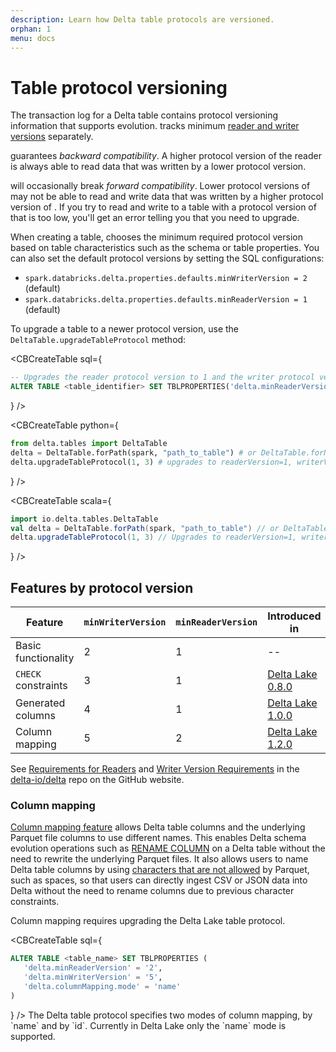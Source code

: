 ```yaml
---
description: Learn how Delta table protocols are versioned.
orphan: 1
menu: docs
---
```



<a id="table-version"></a>

# Table protocol versioning

The transaction log for a Delta table contains protocol versioning information
that supports <DeltaLake /> evolution. <DeltaLake /> tracks minimum [reader and writer
versions](/delta/delta-utility.md#detail-schema) separately.

<DeltaLake /> guarantees *backward compatibility*. A higher protocol version of
the
<DeltaLake /> reader is always able to read data that was written by a lower protocol
version.

<DeltaLake /> will occasionally break *forward compatibility*. Lower protocol
versions of <DeltaLake /> may not be able to read and write data that was
written by a higher protocol version of <DeltaLake />. If you try to read and
write to a table with a protocol version of <DeltaLake /> that is too low,
you'll get an error telling you that you need to upgrade.

When creating a table, <DeltaLake /> chooses the minimum required protocol version
based on table characteristics such as the schema or table properties. You can
also set the default protocol versions by setting the SQL configurations:

- `spark.databricks.delta.properties.defaults.minWriterVersion = 2` (default)
- `spark.databricks.delta.properties.defaults.minReaderVersion = 1` (default)

To upgrade a table to a newer protocol version, use the
`DeltaTable.upgradeTableProtocol` method:

<CBCreateTable
      sql={
    <div>

```sql
-- Upgrades the reader protocol version to 1 and the writer protocol version to 3.
ALTER TABLE <table_identifier> SET TBLPROPERTIES('delta.minReaderVersion' = '1', 'delta.minWriterVersion' = '3')
```

</div>
      }
    />

<CBCreateTable
      python={
    <div>

```python
from delta.tables import DeltaTable
delta = DeltaTable.forPath(spark, "path_to_table") # or DeltaTable.forName
delta.upgradeTableProtocol(1, 3) # upgrades to readerVersion=1, writerVersion=3
```

</div>
      }
    />
    
<CBCreateTable
      scala={
    <div>

```scala
import io.delta.tables.DeltaTable
val delta = DeltaTable.forPath(spark, "path_to_table") // or DeltaTable.forName
delta.upgradeTableProtocol(1, 3) // Upgrades to readerVersion=1, writerVersion=3
```

</div>
      }
    />

## Features by protocol version

| Feature             | `minWriterVersion` | `minReaderVersion` | Introduced in                                                             | Documentation                                |
| ------------------- | ------------------ | ------------------ | ------------------------------------------------------------------------- | -------------------------------------------- |
| Basic functionality | 2                  | 1                  | --                                                                        | [Delta Lake guide](/index.md)                |
| `CHECK` constraints | 3                  | 1                  | [Delta Lake 0.8.0](https://github.com/delta-io/delta/releases/tag/v0.8.0) | [\_](/delta-constraints.md#check-constraint) |
| Generated columns   | 4                  | 1                  | [Delta Lake 1.0.0](https://github.com/delta-io/delta/releases/tag/v1.0.0) | [\_](/delta-batch.md#use-generated-columns)  |
| Column mapping      | 5                  | 2                  | [Delta Lake 1.2.0](https://github.com/delta-io/delta/releases/tag/v1.2.0) | [Column mapping](#column-mapping)            |

See [Requirements for
Readers](https://github.com/delta-io/delta/blob/master/PROTOCOL.md#requirements-for-readers)
and [Writer Version
Requirements](https://github.com/delta-io/delta/blob/master/PROTOCOL.md#writer-version-requirements)
in the [delta-io/delta](https://github.com/delta-io/delta) repo on the GitHub
website.

<a id="column-mapping"></a>

### Column mapping

[Column mapping
feature](https://github.com/delta-io/delta/blob/master/PROTOCOL.md#column-mapping)
allows Delta table columns and the underlying Parquet file columns to use
different names. This enables Delta schema evolution operations such as [RENAME
COLUMN](/delta/delta-batch.md#rename-columns) on a Delta table without the need
to rewrite the underlying Parquet files. It also allows users to name Delta
table columns by using [characters that are not
allowed](/delta/delta-batch.md#special-chars-in-col-name) by Parquet, such as
spaces, so that users can directly ingest CSV or JSON data into Delta without
the need to rename columns due to previous character constraints.

Column mapping requires upgrading the Delta Lake table protocol.

<CBCreateTable
      sql={
    <div>

```sql
ALTER TABLE <table_name> SET TBLPROPERTIES (
   'delta.minReaderVersion' = '2',
   'delta.minWriterVersion' = '5',
   'delta.columnMapping.mode' = 'name'
)
```

</div>
      }
    />

<Info title="Note" level="info">
  The Delta table protocol specifies two modes of column mapping, by `name` and
  by `id`. Currently in Delta Lake only the `name` mode is supported.
</Info>
